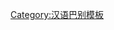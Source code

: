 {{User language-N|zh-yuebei|這個用戶的'''[[:Category:Zh-yuebei 母語使用者|母語]]'''是'''[[:Category:Zh-yuebei 使用者|粵北土話]]'''。|粤北土话|13|9}}<noinclude>[[Category:汉语巴别模板]]</noinclude>